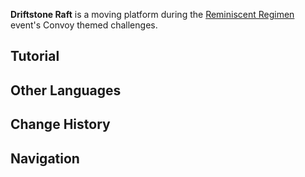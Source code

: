 {{Terminology Infobox
|image        = Tutorial Reminiscent Regimen 7.png
|type         = Exploration
|area         = Golden Apple Archipelago
|event        = Reminiscent Regimen
}}
'''Driftstone Raft''' is a moving platform during the [[Reminiscent Regimen]] event's Convoy themed challenges.

==Tutorial==
{{Tutorial
|image1  = Tutorial Reminiscent Regimen 7.png
|text1   = In the Convoy-themed challenge, you must protect a Driftstone Raft that will automatically move towards a destination.<br>The Raft will come under attack and will be obstructed while en route. If the Raft reaches its destination within the time limit without being destroyed, the challenge is a success.
|image2  = Tutorial Reminiscent Regimen 8.png
|text2   = The Driftstone Raft comprises a propulsion device and 4 stone-raft components. Each of these components can be destroyed as a standalone part. Pick up Repair Parts and stay on top of the Driftstone Raft to repair it.<br>The propulsion device will constantly consume Drift Energy while en route. If it runs out of energy, it will stop moving. Pick up Drift Energy and stay on top of the Driftstone Raft to replenish the device's energy.
|image3  = Tutorial Reminiscent Regimen 9.png
|text3   = The Driftstone Raft's progress will sometimes be barred by some Ominous Obstacles. One type of obstacle will cause the Raft to stop moving. Destroy these Ominous Obstacles to allow the Raft to proceed. The other type will deal damage to the Raft as it passes through.
}}

==Other Languages==
{{Other Languages
|en      = Driftstone Raft
|zhs     = 飘曳石筏
|zhs_rm  = Piāoyè Shífá
|zht     = 飄曳石筏
|zht_rm  = Piāoyì Shífá
|zh_tl   = Drifting Stone Raft
|ja      = 漂流イカダ
|ja_rm   = Hyouryuu Ikada
|ja_tl   = Drifting Raft
|ko      = 표류하는 돌 뗏목
|ko_rm   = Pyoryuhaneun Dol Ttetmok
|ko_tl   = Floating Stone Raft
|es      = Balsa de piedra
|es_tl   = Stone Raft
|fr      = Radeau de pierres flottées
|fr_tl   = Driftstone Raft
|ru      = Каменный плот
|ru_tl   = Stone Raft
|th      = Driftstone Raft
|vi      = Bè Đá
|vi_tl   = 
|de      = Treibendes Steinfloß
|de_tl   = Drifting Stone Raft
|id      = Driftstone Raft
|pt      = Balsa de Pedra
|pt_tl   = 
|tr      = Kayantaş Salı
|tr_tl   = 
|it      = Piattaforma di Fluttuolite
|it_tl   = 
}}

==Change History==
{{Change History|2.8}}

==Navigation==
{{Exploration Navbox}}